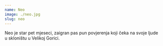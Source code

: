 ```yaml
---
name: Neo
image: ./neo.jpg
slug: neo
---
```

Neo je star pet mjeseci, zaigran pas pun povjerenja koji čeka na svoje ljude u skloništu u Velikoj Gorici.
